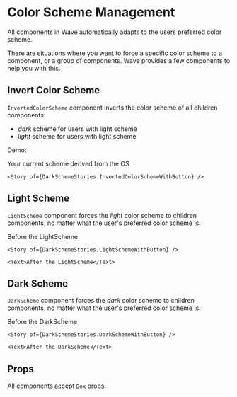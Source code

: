 
<Meta of={DarkSchemeStories} />

# Color Scheme Management

All components in Wave automatically adapts to the users preferred color scheme.

There are situations where you want to force a specific color scheme to a component, or a group of components.
Wave provides a few components to help you with this.

## Invert Color Scheme

`InvertedColorScheme` component inverts the color scheme of all children components:

-   _dark_ scheme for users with light scheme
-   _light_ scheme for users with light scheme

Demo:

<Box className='wave'>
    <Text>Your current scheme derived from the OS</Text>

    <Story of={DarkSchemeStories.InvertedColorSchemeWithButton} />
</Box>

<Source of={DarkSchemeStories.InvertedColorSchemeWithButton} />

## Light Scheme

`LightScheme` component forces the _light_ color scheme to children components, no matter what the user's preferred color scheme is.

<BoxWithSchemeToggle>
    <Text>Before the LightScheme</Text>

    <Story of={DarkSchemeStories.LightSchemeWithButton} />

    <Text>After the LightScheme</Text>
</BoxWithSchemeToggle>

<Source of={DarkSchemeStories.LightSchemeWithButton} />


## Dark Scheme

`DarkScheme` component forces the _dark_ color scheme to children components, no matter what the user's preferred color scheme is.

<BoxWithSchemeToggle>
    <Text>Before the DarkScheme</Text>

    <Story of={DarkSchemeStories.DarkSchemeWithButton} />

    <Text>After the DarkScheme</Text>
</BoxWithSchemeToggle>

<Source of={DarkSchemeStories.DarkSchemeWithButton} />

## Props

All components accept [`Box` props](/docs/components-box--docs).